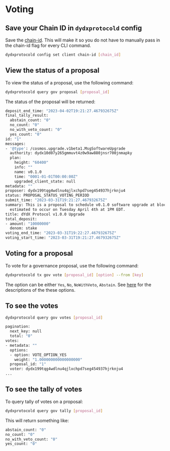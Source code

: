 # Voting

## Save your Chain ID in `dydxprotocold` config

Save the [chain-id](./network-constants.mdx#chain-id). This will make it so you do not have to manually pass in the chain-id flag for every CLI command.

```bash
dydxprotocold config set client chain-id [chain_id]
```

## View the status of a proposal

To view the status of a proposal, use the following command:

```bash
dydxprotocold query gov proposal [proposal_id]
```

The status of the proposal will be returned:

```bash
deposit_end_time: "2023-04-02T19:21:27.467932675Z"
final_tally_result:
  abstain_count: "0"
  no_count: "0"
  no_with_veto_count: "0"
  yes_count: "0"
id: "1"
messages:
- '@type': /cosmos.upgrade.v1beta1.MsgSoftwareUpgrade
  authority: dydx10d07y265gmmuvt4z0w9aw880jnsr700jnmapky
  plan:
    height: "60400"
    info: ""
    name: v0.1.0
    time: "0001-01-01T00:00:00Z"
    upgraded_client_state: null
metadata: ""
proposer: dydx199tqg4wdlnu4qjlxchpd7seg454937hjrknju4
status: PROPOSAL_STATUS_VOTING_PERIOD
submit_time: "2023-03-31T19:21:27.467932675Z"
summary: This is a proposal to schedule v0.1.0 software upgrade at block height 60400,
  estimated to occur on Tuesday April 4th at 1PM EDT.
title: dYdX Protocol v1.0.0 Upgrade
total_deposit:
- amount: "10000000"
  denom: stake
voting_end_time: "2023-03-31T19:22:27.467932675Z"
voting_start_time: "2023-03-31T19:21:27.467932675Z"
```

## Voting for a proposal

To vote for a governance proposal, use the following command:

```bash
dydxprotocold tx gov vote [proposal_id] [option] --from [key]
```

The option can be either `Yes`, `No`, `NoWithVeto`, `Abstain`. See [here](https://docs.cosmos.network/v0.47/modules/gov#option-set) for the descriptions of the these options.

## To see the votes

```bash
dydxprotocold query gov votes [proposal_id]
```

```bash
pagination:
  next_key: null
  total: "0"
votes:
- metadata: ""
  options:
  - option: VOTE_OPTION_YES
    weight: "1.000000000000000000"
  proposal_id: "1"
  voter: dydx199tqg4wdlnu4qjlxchpd7seg454937hjrknju4
...
```

## To see the tally of votes

To query tally of votes on a proposal:

```bash
dydxprotocold query gov tally [proposal_id]
```

This will return something like:

```bash
abstain_count: "0"
no_count: "0"
no_with_veto_count: "0"
yes_count: "0"

```
